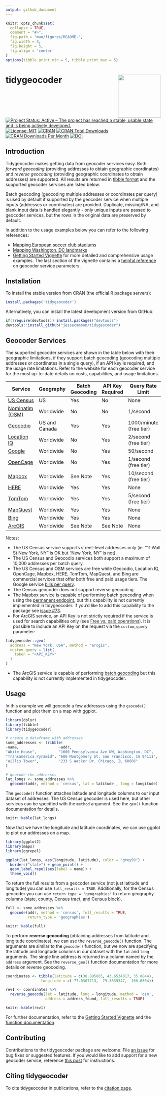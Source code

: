 ```yaml
---
output: github_document
---
```


<!-- README.md is generated from README.Rmd. Please edit that file directly and reknit -->

```r
knitr::opts_chunk$set(
  collapse = TRUE,
  comment = "#>",
  fig.path = "man/figures/README-",
  fig.width = 8,
  fig.height = 5,
  fig.align = 'center'
)
options(tibble.print_min = 5, tibble.print_max = 5)
```

# tidygeocoder <a href='https://jessecambon.github.io/tidygeocoder/'><img src="man/figures/tidygeocoder_hex.png" align="right" height="139"/></a>

<!-- badges: start -->

[![Project Status: Active – The project has reached a stable, usable state and is being actively developed.](https://www.repostatus.org/badges/latest/active.svg)](https://www.repostatus.org/#active) [![License: MIT](https://img.shields.io/badge/License-MIT-yellow.svg)](https://github.com/jessecambon/tidygeocoder/blob/master/LICENSE.md) [![CRAN](https://www.r-pkg.org/badges/version/tidygeocoder)](https://cran.r-project.org/package=tidygeocoder) [![CRAN Total Downloads](http://cranlogs.r-pkg.org/badges/grand-total/tidygeocoder)](https://CRAN.R-project.org/package=tidygeocoder) [![CRAN Downloads Per Month](http://cranlogs.r-pkg.org/badges/tidygeocoder)](https://cran.r-project.org/package=tidygeocoder) [![DOI](https://zenodo.org/badge/DOI/10.5281/zenodo.4448251.svg)](https://doi.org/10.5281/zenodo.4448251) <!--[![Github Stars](https://img.shields.io/github/stars/jessecambon/tidygeocoder?style=social&label=Github)](https://github.com/jessecambon/tidygeocoder) -->

<!-- badges: end -->

## Introduction

Tidygeocoder makes getting data from geocoder services easy. Both *forward geocoding* (providing addresses to obtain geographic coordinates) and *reverse geocoding* (providing geographic coordinates to obtain addresses) are supported. All results are returned in [tibble format](https://tibble.tidyverse.org/) and the supported geocoder services are listed below.

Batch geocoding (geocoding multiple addresses or coordinates per query) is used by default if supported by the geocoder service when multiple inputs (addresses or coordinates) are provided. Duplicate, missing/NA, and blank input data is handled elegantly - only unique inputs are passed to geocoder services, but the rows in the original data are preserved by default.

In addition to the usage examples below you can refer to the following references:

-   [Mapping European soccer club stadiums](https://jessecambon.github.io/2020/07/15/tidygeocoder-1-0-0.html)
-   [Mapping Washington, DC landmarks](https://jessecambon.github.io/2019/11/11/tidygeocoder-demo.html)
-   [Getting Started Vignette](https://jessecambon.github.io/tidygeocoder/articles/tidygeocoder.html) for more detailed and comprehensive usage examples. The last section of the vignette contains a [helpful reference](https://jessecambon.github.io/tidygeocoder/articles/tidygeocoder.html#api-reference-1) on geocoder service parameters.

## Installation

To install the stable version from CRAN (the official R package servers):

```r
install.packages('tidygeocoder')
```

Alternatively, you can install the latest development version from GitHub:

```r
if(!require(devtools)) install.packages("devtools")
devtools::install_github("jessecambon/tidygeocoder")
```

## Geocoder Services

The supported geocoder services are shown in the table below with their geographic limitations, if they support batch geocoding (geocoding multiple addresses or coordinates in a single query), if an API key is required, and the usage rate limitations. Refer to the website for each geocoder service for the most up-to-date details on costs, capabilities, and usage limitations.

| Service                                                                       | Geography     | Batch Geocoding | API Key Required | Query Rate Limit        |
|-------------------------------------------------------------------------------|---------------|-----------------|------------------|-------------------------|
| [US Census](https://geocoding.geo.census.gov/)                                | US            | Yes             | No               | None                    |
| [Nominatim (OSM)](https://nominatim.org)                                      | Worldwide     | No              | No               | 1/second                |
| [Geocodio](https://www.geocod.io/)                                            | US and Canada | Yes             | Yes              | 1000/minute (free tier) |
| [Location IQ](https://locationiq.com/)                                        | Worldwide     | No              | Yes              | 2/second (free tier)    |
| [Google](https://developers.google.com/maps/documentation/geocoding/overview) | Worldwide     | No              | Yes              | 50/second               |
| [OpenCage](https://opencagedata.com)                                          | Worldwide     | No              | Yes              | 1/second (free tier)    |
| [Mapbox](https://docs.mapbox.com/api/search/)                                             | Worldwide     | See Note        | Yes              | 10/second (free tier)   |
| [HERE](https://developer.here.com/products/geocoding-and-search)              | Worldwide     | Yes             | Yes              | None                    |
| [TomTom](https://developer.tomtom.com/search-api/search-api-documentation/geocoding)                                       | Worldwide     | Yes             | Yes              | 5/second (free tier)    |
| [MapQuest](https://developer.mapquest.com/documentation/geocoding-api/)                                       | Worldwide     | Yes             | Yes              | None    |
| [Bing](https://docs.microsoft.com/en-us/bingmaps/rest-services/locations/)                                       | Worldwide     | Yes             | Yes              | None    |
| [ArcGIS](https://developers.arcgis.com/rest/geocode/api-reference/overview-world-geocoding-service.htm)                                       | Worldwide     | See Note             | See Note               | None    |

Notes:

-   The US Census service supports street-level addresses only (ie. "11 Wall St New York, NY" is OK but "New York, NY" is not).
-   The US Census and Geocodio services both support a maximum of 10,000 addresses per batch query.
-   The US Census and OSM services are free while Geocodio, Location IQ, OpenCage, Mapbox, HERE, TomTom, MapQuest, and Bing are commercial services that offer both free and paid usage tiers. The Google service [bills per query](https://developers.google.com/maps/documentation/geocoding/usage-and-billing).
-   The Census geocoder does not support reverse geocoding.
-   The Mapbox service is capable of performing batch geocoding when using the [permanent endpoint](https://docs.mapbox.com/api/search/geocoding/#batch-geocoding), but this capability is not currently implemented in tidygeocoder. If you'd like to add this capability to the package see [issue \#73](https://github.com/jessecambon/tidygeocoder/issues/73).
- For ArcGIS service, an API Key is not strictly required if the service is used
for search capabilities only (see [Free vs. paid operations](https://developers.arcgis.com/rest/geocode/api-reference/geocoding-free-vs-paid.htm)). It is possible to include an API Key on the request via the `custom_query` parameter:
```r
tidygeocoder::geo(
  address = "New York, USA", method = "arcgis",
  custom_query = list(
    token = "<API_KEY>"
  )
)
```
-   The ArcGIS service is capable of performing [batch geocoding](https://developers.arcgis.com/rest/geocode/api-reference/geocoding-geocode-addresses.htm) 
but this capability is not currently implemented in tidygeocoder.

## Usage

In this example we will geocode a few addresses using the `geocode()` function and plot them on a map with ggplot.

```r
library(dplyr)
library(tibble)
library(tidygeocoder)

# create a dataframe with addresses
some_addresses <- tribble(
~name,                  ~addr,
"White House",          "1600 Pennsylvania Ave NW, Washington, DC",
"Transamerica Pyramid", "600 Montgomery St, San Francisco, CA 94111",     
"Willis Tower",         "233 S Wacker Dr, Chicago, IL 60606"                                  
)

# geocode the addresses
lat_longs <- some_addresses %>%
  geocode(addr, method = 'census', lat = latitude , long = longitude)
```

The `geocode()` function attaches latitude and longitude columns to our input dataset of addresses. The US Census geocoder is used here, but other services can be specified with the `method` argument. See the `geo()` function documentation for details.

```r
knitr::kable(lat_longs)
```

Now that we have the longitude and latitude coordinates, we can use ggplot to plot our addresses on a map.

```r
library(ggplot2)
library(maps)
library(ggrepel)

ggplot(lat_longs, aes(longitude, latitude), color = "grey99") +
  borders("state") + geom_point() + 
  geom_label_repel(aes(label = name)) + 
  theme_void()
```

To return the full results from a geocoder service (not just latitude and longitude) you can use `full_results = TRUE`. Additionally, for the Census geocoder you can use `return_type = 'geographies'` to return geography columns (state, county, Census tract, and Census block).

```r
full <- some_addresses %>%
  geocode(addr, method = 'census', full_results = TRUE, 
          return_type = 'geographies')
```

```r
knitr::kable(full)
```

To perform **reverse geocoding** (obtaining addresses from latitude and longitude coordinates), we can use the `reverse_geocode()` function. The arguments are similar to the `geocode()` function, but we now are specifying the latitude and longitude columns in our dataset with the `lat` and `long` arguments. The single line address is returned in a column named by the `address` argument. See the `reverse_geo()` function documentation for more details on reverse geocoding.

```r
coordinates <- tibble(latitude = c(38.895865, 43.6534817, 35.0844),
                longitude = c(-77.0307713, -79.3839347, -106.6504))

rev1 <- coordinates %>%
  reverse_geocode(lat = latitude, long = longitude, method = 'osm',
                  address = address_found, full_results = TRUE)
```

```r
knitr::kable(rev1)
```

For further documentation, refer to the [Getting Started Vignette](https://jessecambon.github.io/tidygeocoder/articles/tidygeocoder.html) and the [function documentation](https://jessecambon.github.io/tidygeocoder/reference/index.html).

## Contributing

Contributions to the tidygeocoder package are welcome. File [an issue](https://github.com/jessecambon/tidygeocoder/issues) for bug fixes or suggested features. If you would like to add support for a new geocoder service, reference [this post](https://github.com/jessecambon/tidygeocoder/issues/62#issue-777707424) for instructions.

## Citing tidygeocoder

To cite tidygeocoder in publications, refer to the [citation page](https://jessecambon.github.io/tidygeocoder/authors.html).
